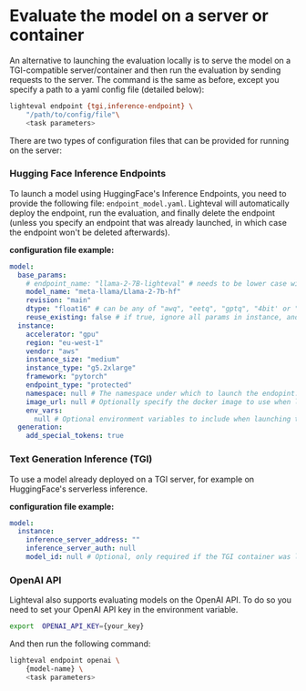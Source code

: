 # Evaluate the model on a server or container

An alternative to launching the evaluation locally is to serve the model on a
TGI-compatible server/container and then run the evaluation by sending requests
to the server. The command is the same as before, except you specify a path to
a yaml config file (detailed below):

```bash
lighteval endpoint {tgi,inference-endpoint} \
    "/path/to/config/file"\
    <task parameters>
```

There are two types of configuration files that can be provided for running on
the server:

### Hugging Face Inference Endpoints

To launch a model using HuggingFace's Inference Endpoints, you need to provide
the following file: `endpoint_model.yaml`. Lighteval will automatically deploy
the endpoint, run the evaluation, and finally delete the endpoint (unless you
specify an endpoint that was already launched, in which case the endpoint won't
be deleted afterwards).

__configuration file example:__

```yaml
model:
  base_params:
    # endpoint_name: "llama-2-7B-lighteval" # needs to be lower case without special characters
    model_name: "meta-llama/Llama-2-7b-hf"
    revision: "main"
    dtype: "float16" # can be any of "awq", "eetq", "gptq", "4bit' or "8bit" (will use bitsandbytes), "bfloat16" or "float16"
    reuse_existing: false # if true, ignore all params in instance, and don't delete the endpoint after evaluation
  instance:
    accelerator: "gpu"
    region: "eu-west-1"
    vendor: "aws"
    instance_size: "medium"
    instance_type: "g5.2xlarge"
    framework: "pytorch"
    endpoint_type: "protected"
    namespace: null # The namespace under which to launch the endopint. Defaults to the current user's namespace
    image_url: null # Optionally specify the docker image to use when launching the endpoint model. E.g., launching models with later releases of the TGI container with support for newer models.
    env_vars:
      null # Optional environment variables to include when launching the endpoint. e.g., `MAX_INPUT_LENGTH: 2048`
  generation:
    add_special_tokens: true
```

### Text Generation Inference (TGI)

To use a model already deployed on a TGI server, for example on HuggingFace's
serverless inference.

__configuration file example:__

```yaml
model:
  instance:
    inference_server_address: ""
    inference_server_auth: null
    model_id: null # Optional, only required if the TGI container was launched with model_id pointing to a local directory
```

### OpenAI API

Lighteval also supports evaluating models on the OpenAI API. To do so you need to set your OpenAI API key in the environment variable.

```bash
export  OPENAI_API_KEY={your_key}
```

And then run the following command:

```bash
lighteval endpoint openai \
    {model-name} \
    <task parameters>
```
